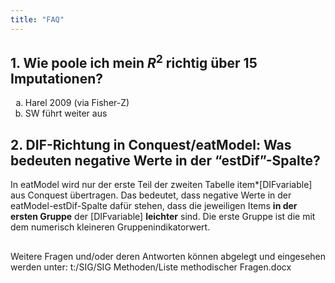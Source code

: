 ```yaml
---
title: "FAQ"
---
```


## 1. Wie poole ich mein $R^2$ richtig über 15 Imputationen?
a.	Harel 2009 (via Fisher-Z)
b.	SW führt weiter aus

## 2. DIF-Richtung in Conquest/eatModel: Was bedeuten negative Werte in der "estDif"-Spalte?
In eatModel wird nur der erste Teil der zweiten Tabelle item*[DIFvariable] aus Conquest übertragen. Das bedeutet, dass negative Werte in der eatModel-estDif-Spalte dafür stehen, dass die jeweiligen Items **in der ersten Gruppe** der [DIFvariable] **leichter** sind. Die erste Gruppe ist die mit dem numerisch kleineren Gruppenindikatorwert.


##

Weitere Fragen und/oder deren Antworten können abgelegt und eingesehen werden unter: 
t:/SIG/SIG Methoden/Liste methodischer Fragen.docx
